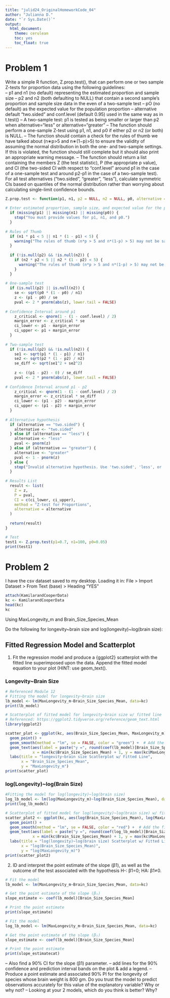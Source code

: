 ```yaml
---
title: "julid24_OriginalHomeworkCode_04"
author: "Julianna D."
date: "`r Sys.Date()`"
output: 
  html_document:
    theme: cerulean 
    toc: yes
    toc_float: true
---
```

# Problem 1
Write a simple R function, Z.prop.test(), that can perform one or two sample Z-tests for proportion data using the following guidelines:  
-- p1 and n1 (no default) representing the estimated proportion and sample size
-- p2 and n2 (both defaulting to NULL) that contain a second sample's proportion and sample size data in the even of a two-sample test
-- pO (no default) as the expected value for the population proportion
-- alternative default "two.sided" and conf.level (default 0.95) used in the same way as in t.test()
-- A two-sample test: p1 is tested as being smaller or larger than p2 when alternative=“less” or alternative=“greater”
-- The function should perform a one-sample Z-test using p1, n1, and p0 if either p2 or n2 (or both) is NULL.
-- The function should contain a check for the rules of thumb we have talked about (n∗p>5
 and n∗(1−p)>5) to ensure the validity of assuming the normal distribution in both the one- and two-sample settings. If this is violated, the function should still complete but it should also print an appropriate warning message.
-- The function should return a list containing the members Z (the test statistic), P (the appropriate p value), and CI (the two-sided CI with respect to “conf.level” around p1 in the case of a one-sample test and around p2-p1 in the case of a two-sample test). For all test alternatives (“two.sided”, “greater”, “less”), calculate symmetric CIs based on quantiles of the normal distribution rather than worrying about calculating single-limit confidence bounds.

```r
Z.prop.test <- function(p1, n1, p2 = NULL, n2 = NULL, p0, alternative = "two.sided", conf.level = 0.95) {
  
# Enter estimated proportion, sample size, and expected value for the population proportion
  if (missing(p1) || missing(n1) || missing(p0)) {
    stop("You must provide values for p1, n1, and p0.")
  }
  
# Rules of Thumb
  if (n1 * p1 < 5 || n1 * (1 - p1) < 5) {
    warning("The rules of thumb (n*p > 5 and n*(1-p) > 5) may not be satisfied.")
  }
  
  if (!is.null(p2) && !is.null(n2)) {
    if (n2 * p2 < 5 || n2 * (1 - p2) < 5) {
      warning("The rules of thumb (n*p > 5 and n*(1-p) > 5) may not be satisfied.")
    }
  }
  
# One-sample test
  if (is.null(p2) || is.null(n2)) {
    se <- sqrt(p0 * (1 - p0) / n1)
    z <- (p1 - p0) / se
    pval <- 2 * pnorm(abs(z), lower.tail = FALSE)
    
# Confidence Interval around p1
    z_critical <- qnorm(1 - (1 - conf.level) / 2)
    margin_error <- z_critical * se
    ci_lower <- p1 - margin_error
    ci_upper <- p1 + margin_error
  }
  
# Two-sample test
  if (!is.null(p2) && !is.null(n2)) {
    se1 <- sqrt(p1 * (1 - p1) / n1)
    se2 <- sqrt(p2 * (1 - p2) / n2)
    se_diff <- sqrt(se1^2 + se2^2)
    
    z <- ((p1 - p2) - 0) / se_diff
    pval <- 2 * pnorm(abs(z), lower.tail = FALSE)
    
# Confidence Interval around p1 - p2
    z_critical <- qnorm(1 - (1 - conf.level) / 2)
    margin_error <- z_critical * se_diff
    ci_lower <- (p1 - p2) - margin_error
    ci_upper <- (p1 - p2) + margin_error
  }
  
# Alternative hypothesis
  if (alternative == "two.sided") {
    alternative <- "two.sided"
  } else if (alternative == "less") {
    alternative <- "less"
    pval <- pnorm(z)
  } else if (alternative == "greater") {
    alternative <- "greater"
    pval <- 1 - pnorm(z)
  } else {
    stop("Invalid alternative hypothesis. Use 'two.sided', 'less', or 'greater'.")
  }
  
# Results List
  result <- list(
    Z = z,
    P = pval,
    CI = c(ci_lower, ci_upper),
    method = "Z-test for Proportions",
    alternative = alternative
  )
  
  return(result)
}
```

```r
# Test
test1 <- Z.prop.test(p1=0.7, n1=100, p0=0.05)
print(test1)
```


# Problem 2

I have the csv dataset saved to my desktop. Loading it in: File > Import Dataset > From Text (base) > Heading "YES"
```r
attach(KamilarandCooperData)
kc <- KamilarandCooperData
head(kc)
kc
```

Using MaxLongevity_m and Brain_Size_Species_Mean

Do the following for longevity~brain size and log(longevity)~log(brain size):  

## Fitted Regression Model and Scatterplot

1. Fit the regression model and produce a {ggplot2} scatterplot with the fitted line superimposed upon the data. Append the fitted model equation to your plot (HINT: use geom_text().

### Longevity~Brain Size
```r
# Referenced Module 12
# Fitting the model for longevity~brain size
lb_model <- lm(MaxLongevity_m~Brain_Size_Species_Mean, data=kc)
print(lb_model)

# Scatterplot of fitted model for longevity~brain size w/ fitted line 
# Referenced: https://ggplot2.tidyverse.org/reference/geom_text.html 
library(ggplot2)

scatter_plot <- ggplot(kc, aes(Brain_Size_Species_Mean, MaxLongevity_m)) +
  geom_point() +
  geom_smooth(method = "lm", se = FALSE, color = "green") +  # Add the fitted line
  geom_text(aes(label = paste("y =", round(coef(lb_model)[Brain_Size_Species_Mean], 3), "x +", round(coef(lb_model)[MaxLongevity_m], 3))),
            x = min(kc$Brain_Size_Species_Mean) + 1, y = max(kc$MaxLongevity_m) - 1, hjust = 0, vjust = 1, size = 5) +
  labs(title = "longevity~brain size Scatterplot w/ Fitted Line",
       x = "Brain_Size_Species_Mean",
       y = "MaxLongevity_m")
print(scatter_plot)
```

### log(Longevity)~log(Brain Size)
```r
#Fitting the model for log(longevity)~log(brain size)
log_lb_model <- lm(log(MaxLongevity_m)~log(Brain_Size_Species_Mean), data=kc)
print(log_lb_model)

# Scatterplot of fitted model for log(longevity)~log(brain size) w/ fitted line 
scatter_plot2 <- ggplot(kc, aes(log(Brain_Size_Species_Mean), log(MaxLongevity_m))) +
  geom_point() +
  geom_smooth(method = "lm", se = FALSE, color = "red") +  # Add the fitted line
  geom_text(aes(label = paste("y =", round(coef(log_lb_model)[Brain_Size_Species_Mean], 3), "x +", round(coef(log_lb_model)[MaxLongevity_m], 3))),
            x = min(kc$Brain_Size_Species_Mean) + 1, y = max(kc$MaxLongevity_m) - 1, hjust = 0, vjust = 1, size = 5) +
  labs(title = "log(longevity)~log(brain size) Scatterplot w/ Fitted Line",
       x = "log(Brain_Size_Species_Mean)",
       y = "log(MaxLongevity_m)")
print(scatter_plot2)
```


2. ID and interpret the point estimate of the slope (β1), as well as the outcome of the test associated with the hypothesis H-: β1=0; HA: β1≠0.
```r
# Fit the model
lb_model <- lm(MaxLongevity_m~Brain_Size_Species_Mean, data=kc)

# Get the point estimate of the slope (β₁)
slope_estimate <- coef(lb_model)[Brain_Size_Species_Mean]

# Print the point estimate
print(slope_estimate)
```

```r
# Fit the model
log_lb_model <- lm(MaxLongevity_m~Brain_Size_Species_Mean, data=kc)

# Get the point estimate of the slope (β₁)
slope_estimate <- coef(lb_model)[Brain_Size_Species_Mean]

# Print the point estimate
print(slope_estimatecat)
```

-- Also find a 90% CI for the slope (β1) parameter.
-- add lines for the 90% confidence and prediction interval bands on the plot & add a legend.
-- Produce a point estimate and associated 90% PI for the longevity of species whose brain weight is 800 gm. Do you trust the model to predict observations accurately for this value of the explanatory variable? Why or why not?
-- Looking at your 2 models, which do you think is better? Why?